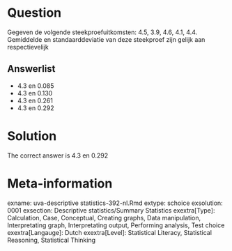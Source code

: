 Question
========

Gegeven de volgende steekproefuitkomsten: 4.5, 3.9, 4.6, 4.1, 4.4. Gemiddelde en standaarddeviatie van deze steekproef zijn gelijk aan respectievelijk

Answerlist
----------
* 4.3 en 0.085
* 4.3 en 0.130
* 4.3 en 0.261
* 4.3 en 0.292

Solution
========

The correct answer is  4.3 en 0.292

Meta-information
================
exname: uva-descriptive statistics-392-nl.Rmd
extype: schoice
exsolution: 0001
exsection: Descriptive statistics/Summary Statistics
exextra[Type]: Calculation, Case, Conceptual, Creating graphs, Data manipulation, Interpretating graph, Interpretating output, Performing analysis, Test choice
exextra[Langauge]: Dutch
exextra[Level]: Statistical Literacy, Statistical Reasoning, Statistical Thinking

